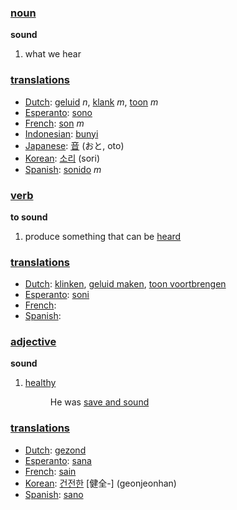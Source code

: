 ===[[noun]]===

'''sound'''

# what we hear

===[[translation]]s===

*[[Dutch]]: [[geluid]] ''n'', [[klank]] ''m'', [[toon]] ''m''
*[[Esperanto]]: [[sono]]
*[[French]]: [[son]] ''m''
*[[Indonesian]]: [[bunyi]]
*[[Japanese]]: [[音]] (おと, oto)
*[[Korean]]: [[소리]] (sori)
*[[Spanish]]: [[sonido]] ''m''

===[[verb]]===

'''to sound'''

# produce something that can be [[hear]]d

===[[translation]]s===

*[[Dutch]]: [[klinken]], [[geluid maken]], [[toon voortbrengen]]
*[[Esperanto]]: [[soni]]
*[[French]]: [[]]
*[[Spanish]]: [[]]

===[[adjective]]===

'''sound'''

# [[healthy]]
#: He was [[save and sound]]

===[[translation]]s===

*[[Dutch]]: [[gezond]]
*[[Esperanto]]: [[sana]]
*[[French]]: [[sain]]
*[[Korean]]: [[건전한]] [健全-] (geonjeonhan)
*[[Spanish]]: [[sano]]